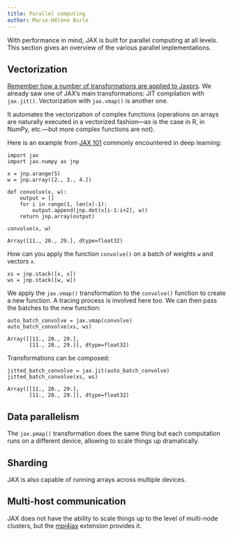 ```yaml
---
title: Parallel computing
author: Marie-Hélène Burle
---
```


:::{.def}

With performance in mind, JAX is built for parallel computing at all levels. This section gives an overview of the various parallel implementations.

:::

## Vectorization

<!-- multithreading -->

[Remember how a number of transformations are applied to Jaxprs](https://mint.westdri.ca/ai/jx_map#map). We already saw one of JAX's main transformations: JIT compilation with `jax.jit()`. Vectorization with `jax.vmap()` is another one.

It automates the vectorization of complex functions (operations on arrays are naturally executed in a vectorized fashion—as is the case in R, in NumPy, etc.—but more complex functions are not).

Here is an example from [JAX 101](https://jax.readthedocs.io/en/latest/jax-101/index.html) commonly encountered in deep learning:

```.python
import jax
import jax.numpy as jnp

x = jnp.arange(5)
w = jnp.array([2., 3., 4.])

def convolve(x, w):
    output = []
    for i in range(1, len(x)-1):
        output.append(jnp.dot(x[i-1:i+2], w))
    return jnp.array(output)

convolve(x, w)
```

```
Array([11., 20., 29.], dtype=float32)
```

How can you apply the function `convolve()` on a batch of weights `w` and vectors `x`.

```.python
xs = jnp.stack([x, x])
ws = jnp.stack([w, w])
```

We apply the `jax.vmap()` transformation to the `convolve()` function to create a new function. A tracing process is involved here too. We can then pass the batches to the new function:

```.python
auto_batch_convolve = jax.vmap(convolve)
auto_batch_convolve(xs, ws)
```

```
Array([[11., 20., 29.],
       [11., 20., 29.]], dtype=float32)
```

Transformations can be composed:

```.python
jitted_batch_convolve = jax.jit(auto_batch_convolve)
jitted_batch_convolve(xs, ws)
```

```
Array([[11., 20., 29.],
       [11., 20., 29.]], dtype=float32)
```

## Data parallelism

<!-- multiple GPUs on one node -->

The `jax.pmap()` transformation does the same thing but each computation runs on a different device, allowing to scale things up dramatically.

## Sharding

JAX is also capable of running arrays across multiple devices.

## Multi-host communication

<!-- distributed parallelism -->

JAX does not have the ability to scale things up to the level of multi-node clusters, but the [mpi4jax](https://github.com/mpi4jax/mpi4jax) extension provides it.
